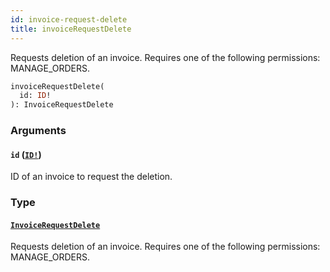 ```yaml
---
id: invoice-request-delete
title: invoiceRequestDelete
---
```


Requests deletion of an invoice. Requires one of the following permissions: MANAGE_ORDERS.

```graphql
invoiceRequestDelete(
  id: ID!
): InvoiceRequestDelete

```

### Arguments

#### `id` ([`ID!`](../../../developer/api-reference/scalars/id))

ID of an invoice to request the deletion.

### Type

#### [`InvoiceRequestDelete`](../../../developer/api-reference/objects/invoice-request-delete)

Requests deletion of an invoice. Requires one of the following permissions: MANAGE_ORDERS.
